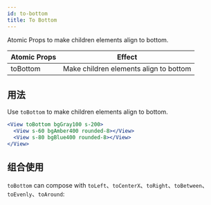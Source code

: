```yaml
---
id: to-bottom
title: To Bottom
---
```



Atomic Props to make children elements align to bottom.

| Atomic Props | Effect                                 |
| ------------ | -------------------------------------- |
| toBottom     | Make children elements align to bottom |

## 用法

Use `toBottom` to make children elements align to bottom.

```jsx live
<View toBottom bgGray100 s-200>
  <View s-60 bgAmber400 rounded-8></View>
  <View s-80 bgBlue400 rounded-8></View>
</View>
```

## 组合使用

`toBottom` can compose with `toLeft`、`toCenterX`、`toRight`、`toBetween`、`toEvenly`、`toAround`:

<LayoutEngine6 />
